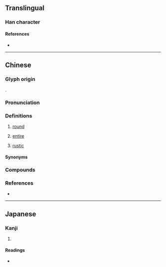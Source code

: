 {{also|𪢮}}
{{character info}}
==Translingual==

===Han character===
{{Han char|rn=31|rad=囗|as=23|sn=26|four=60904|canj=WVFD|ids=⿴囗欒}}

====References====
* {{Han ref|kx=0221.191|dkj=04866|dj=0453.220|hdz=10727.160|uh=571E}}

----

==Chinese==
{{zh-forms|s=𪢮|alt=圝,𡈻}}

===Glyph origin===
{{Han etym}}
{{Han compound|囗|欒|ls=psc|c1=s|c2=p}}.

===Pronunciation===
{{zh-pron
|m=luán
|m-s=nuan2
|c=lyun4
|x=lonn2
|mc=y
|oc=y
|cat=a
}}

===Definitions===
{{zh-hanzi}}

# {{lb|zh|dialectal|including|Liuzhou Mandarin|Pingxiang|_|Gan|Xiang}} [[round]]
# {{lb|zh|dialectal|including|Liuzhou Mandarin|Pingxiang|_|Gan|Changsha|_|Xiang}} [[entire]]
# {{lb|zh|Sichuan}} [[rustic]]

====Synonyms====
{{zh-dial|圓}}

===Compounds===
{{zh-der|團圞|剔團圞|骨肉團圞|圞襠褲}}

===References===
* {{R:yue:Hanzi}}

----

==Japanese==

===Kanji===
{{ja-kanji|grade=|rs=囗23}}

# {{rfdef|ja|sort=囗23}}

====Readings====
* {{ja-readings|on=[[らん]] (ran)|kun=}}